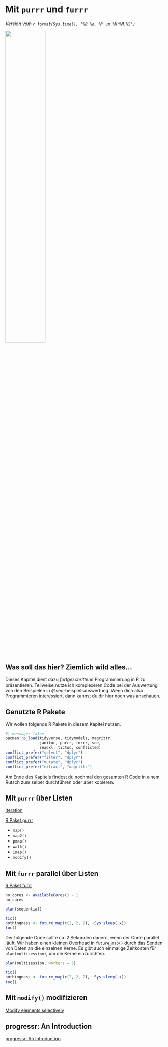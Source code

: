 # Mit `purrr` und `furrr` {#sec-purrr-furrr}

*Version vom `r format(Sys.time(), '%B %d, %Y um %H:%M:%S')`*

![](images/caution.png){fig-align="center" width="50%"}

::: callout-caution
## Was soll das hier? Ziemlich wild alles...

Dieses Kapitel dient dazu *fortgeschrittene* Programmierung in R zu präsentieren. Teilweise nutze ich komplexeren Code bei der Auswertung von den Beispielen in @sec-beispiel-auswertung. Wenn dich also Programmieren interessiert, dann kannst du dir hier noch was anschauen.
:::

## Genutzte R Pakete

Wir wollen folgende R Pakete in diesem Kapitel nutzen.

```r
#| message: false
pacman::p_load(tidyverse, tidymodels, magrittr, 
               janitor, purrr, furrr, see,
               readxl, tictoc, conflicted)
conflict_prefer("select", "dplyr")
conflict_prefer("filter", "dplyr")
conflict_prefer("mutate", "dplyr")
conflict_prefer("extract", "magrittr")

```

Am Ende des Kapitels findest du nochmal den gesamten R Code in einem Rutsch zum selber durchführen oder aber kopieren.

## Mit `purrr` über Listen {#sec-purrr}

[Iteration](https://r4ds.had.co.nz/iteration.html#iteration)

[R Paket purrr](https://purrr.tidyverse.org/)

-   `map()`
-   `map2()`
-   `pmap()`
-   `walk()`
-   `imap()`
-   `modify()`

## Mit `furrr` parallel über Listen {#sec-furrr}

[R Paket furrr](https://furrr.tidyverse.org/)

```r
no_cores <- availableCores() - 1
no_cores
```

```r
plan(sequential)

tic()
nothingness <- future_map(c(2, 2, 2), ~Sys.sleep(.x))
toc()
```

Der folgende Code sollte ca. 2 Sekunden dauern, wenn der Code parallel läuft. Wir haben einen kleinen Overhead in `future_map()` durch das Senden von Daten an die einzelnen Kerne. Es gibt auch einmalige Zeitkosten für `plan(multisession)`, um die Kerne einzurichten.

```r
plan(multisession, workers = 3)

tic()
nothingness <- future_map(c(2, 2, 2), ~Sys.sleep(.x))
toc()
```

## Mit `modify()` modifizieren

[Modify elements selectively](https://purrr.tidyverse.org/reference/modify.html)

## progressr: An Introduction

[progressr: An Introduction](https://cran.r-project.org/web/packages/progressr/vignettes/progressr-intro.html)
